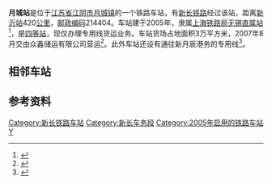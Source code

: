 {{noteTA
|1=zh-cn:始发车次; zh-hk:列車班次;
|2=zh-cn:车次; zh-hk:班次;
}}
{{Infobox China railway station 
|车站名称 = 月城站
|车站名称拼音 = 
|车站代码=19099<ref>{{cite book|title=中华人民共和国铁路车站代码（GB/T 10302-2010）|publisher=中国标准出版社|year=2010|isbn=155066140495|ignore-isbn-error=true|pages=46}}</ref>
|电报码=WCH
|拼音码=YCH
|车站位置 = [[江苏省|江苏省]][[江阴市|江阴市]][[月城镇_(江阴市)|月城镇]]
|归属 = [[上海铁路局|上海铁路局]][[无锡直属站|无锡直属站]]
|车站等级 = [[四等站_(中铁)|四等站]]
|线路 = [[新长铁路|江长线]]
}}
'''月城站'''是位于[[江苏省|江苏省]][[江阴市|江阴市]][[月城镇_(江阴市)|月城镇]]的一个铁路车站，有[[新长铁路|新长铁路]]经过该站，距离[[新沂站|新沂站]]420[[公里|公里]]，[[邮政编码|邮政编码]]214404。车站建于2005年，隶属[[上海铁路局|上海铁路局]][[无锡直属站|无锡直属站]]<ref>{{cite web|title=首页 地方志资料库 上海年鉴 上海年鉴2020 十六、交通运输业·邮政 节（七）铁路运输|url=http://61.129.65.112/dfz_web/DFZ/Info?idnode=262822&tableName=userobject1a&id=450690|publisher=上海市地方志办公室|date=2020-12-09|access-date=2021-02-13|archive-date=2021-02-20|archive-url=https://web.archive.org/web/20210220224929/http://61.129.65.112/dfz_web/DFZ/Info?idnode=262822&tableName=userobject1a&id=450690|dead-url=no}}</ref>，是[[四等站_(中铁)|四等站]]，现仅办理专用线货运业务。车站货场占地面积3万平方米，2007年8月交由众鑫储运有限公司营运<ref>{{cite book|author=江阴市地方志编纂委员会|title=江阴市志1988-2007|publisher=方志出版社|year=2012|isbn=978-7-5144-0545-3}}</ref>{{rp|238}}。此外车站还设有通往新月辰港务的专用线<ref name="95306info">{{cite web|url=http://hyfw.95306.cn/hyinfo/action/FwcszsAction_index?type=1|title=营业站服务信息查询|publisher=中国铁路95306网|access-date=2020-12-13|archive-date=2018-09-14|archive-url=https://web.archive.org/web/20180914133603/http://hyfw.95306.cn/hyinfo/action/FwcszsAction_index?type=1|dead-url=no}}</ref>。

==相邻车站==
{{start rail box}}
{{s-inop|[[江阴站|江阴站]]}}
{{s-line|[[新长铁路|江长线]]<br>{{0}}← 7km 月城站 14.5km →}}
{{s-inop|[[前洲站|前洲站]]}}
{{end box}}

==参考资料==
{{Reflist}}

{{新长铁路}}
{{无锡铁路车站}}
{{铁路车站小作品}}
{{江苏小作品}}

[[Category:新长铁路车站|Category:新长铁路车站]]
[[Category:新长车务段|Category:新长车务段]]
[[Category:2005年启用的铁路车站|Category:2005年启用的铁路车站]]
[[Category:江阴市铁路车站|Y]]